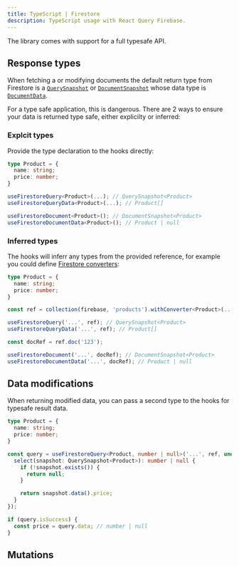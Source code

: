 ```yaml
---
title: TypeScript | Firestore
description: TypeScript usage with React Query Firebase.
---
```


The library comes with support for a full typesafe API. 

## Response types

When fetching a or modifying documents the default return type from 
Firestore is a [`QuerySnapshot`](https://firebase.google.com/docs/reference/js/firestore_.querysnapshot) or 
[`DocumentSnapshot`](https://firebase.google.com/docs/reference/js/firestore_.documentsnapshot) whose data type is
[`DocumentData`](https://firebase.google.com/docs/reference/js/firestore_.documentdata).

For a type safe application, this is dangerous. There are 2 ways to ensure your data
is returned type safe, either explicilty or inferred:

### Explcit types

Provide the type declaration to the hooks directly:

```ts
type Product = {
  name: string;
  price: number;
}

useFirestoreQuery<Product>(...); // QuerySnapshot<Product>
useFirestoreQueryData<Product>(...); // Product[]

useFirestoreDocument<Product>(); // DocumentSnapshot<Product>
useFirestoreDocumentData<Product>(); // Product | null
```

### Inferred types

The hooks will inferr any types from the provided reference, for example you could 
define [Firestore converters](https://firebase.google.com/docs/reference/js/firestore_.firestoredataconverter):

```ts
type Product = {
  name: string;
  price: number;
}

const ref = collection(firebase, 'products').withConverter<Product>(...);

useFirestoreQuery('...', ref); // QuerySnapshot<Product>
useFirestoreQueryData('...', ref); // Product[]

const docRef = ref.doc('123');

useFirestoreDocument('...', docRef); // DocumentSnapshot<Product>
useFirestoreDocumentData('...', docRef); // Product | null
```

## Data modifications

When returning modified data, you can pass a second type to the hooks for 
typesafe result data.

```ts
type Product = {
  name: string;
  price: number;
}

const query = useFirestoreQuery<Product, number | null>('...', ref, undefined, {
  select(snapshot: QuerySnapshot<Product>): number | null {
    if (!snapshot.exists()) {
      return null;
    }

    return snapshot.data().price;
  }
});

if (query.isSuccess) {
  const price = query.data; // number | null
} 
```

## Mutations